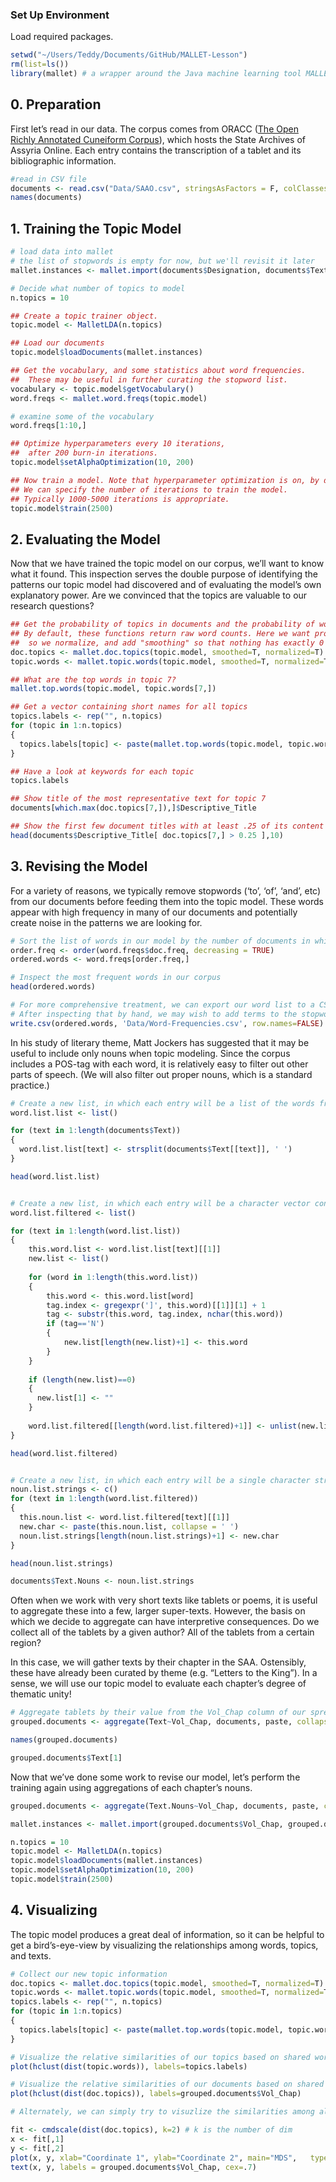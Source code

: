 ### Set Up Environment

Load required packages.

```r
setwd("~/Users/Teddy/Documents/GitHub/MALLET-Lesson")
rm(list=ls())
library(mallet) # a wrapper around the Java machine learning tool MALLET
```

## 0. Preparation

First let's read in our data. The corpus comes from ORACC ([The Open Richly Annotated Cuneiform Corpus](http://oracc.museum.upenn.edu)), which hosts the State Archives of Assyria Online. Each entry contains the transcription of a tablet and its bibliographic information.

```r
#read in CSV file
documents <- read.csv("Data/SAAO.csv", stringsAsFactors = F, colClasses = c('Vol_Chap'='character'))
names(documents)
```

## 1. Training the Topic Model

```r

# load data into mallet
# the list of stopwords is empty for now, but we'll revisit it later
mallet.instances <- mallet.import(documents$Designation, documents$Text, "Data/stoplist.csv", FALSE, token.regexp="[\\p{L}|\\p{N}|\\p{P}']+")

# Decide what number of topics to model
n.topics = 10

## Create a topic trainer object.
topic.model <- MalletLDA(n.topics)

## Load our documents
topic.model$loadDocuments(mallet.instances)

## Get the vocabulary, and some statistics about word frequencies.
##  These may be useful in further curating the stopword list.
vocabulary <- topic.model$getVocabulary()
word.freqs <- mallet.word.freqs(topic.model)

# examine some of the vocabulary
word.freqs[1:10,]

## Optimize hyperparameters every 10 iterations, 
##  after 200 burn-in iterations.
topic.model$setAlphaOptimization(10, 200)

## Now train a model. Note that hyperparameter optimization is on, by default.
## We can specify the number of iterations to train the model.
## Typically 1000-5000 iterations is appropriate.
topic.model$train(2500)
```

## 2. Evaluating the Model

Now that we have trained the topic model on our corpus, we'll want to know what it found. This inspection serves the double purpose of identifying the patterns our topic model had discovered and of evaluating the model's own explanatory power. Are we convinced that the topics are valuable to our research questions?

```r
## Get the probability of topics in documents and the probability of words in topics.
## By default, these functions return raw word counts. Here we want probabilities, 
##  so we normalize, and add "smoothing" so that nothing has exactly 0 probability.
doc.topics <- mallet.doc.topics(topic.model, smoothed=T, normalized=T)
topic.words <- mallet.topic.words(topic.model, smoothed=T, normalized=T)

## What are the top words in topic 7?
mallet.top.words(topic.model, topic.words[7,])

## Get a vector containing short names for all topics
topics.labels <- rep("", n.topics)
for (topic in 1:n.topics)
{
  topics.labels[topic] <- paste(mallet.top.words(topic.model, topic.words[topic,], num.top.words=5)$words, collapse=" ")
}

## Have a look at keywords for each topic
topics.labels

## Show title of the most representative text for topic 7
documents[which.max(doc.topics[7,]),]$Descriptive_Title

## Show the first few document titles with at least .25 of its content devoted to topic 4
head(documents$Descriptive_Title[ doc.topics[7,] > 0.25 ],10)

```

## 3. Revising the Model

For a variety of reasons, we typically remove stopwords ('to', 'of', 'and', etc) from our documents before feeding them into the topic model. These words appear with high frequency in many of our documents and potentially create noise in the patterns we are looking for.

```r
# Sort the list of words in our model by the number of documents in which they appear
order.freq <- order(word.freqs$doc.freq, decreasing = TRUE)
ordered.words <- word.freqs[order.freq,]

# Inspect the most frequent words in our corpus
head(ordered.words)

# For more comprehensive treatment, we can export our word list to a CSV.
# After inspecting that by hand, we may wish to add terms to the stopword file.
write.csv(ordered.words, 'Data/Word-Frequencies.csv', row.names=FALSE)
```

In his study of literary theme, Matt Jockers has suggested that it may be useful to include only nouns when topic modeling. Since the corpus includes a POS-tag with each word, it is relatively easy to filter out other parts of speech. (We will also filter out proper nouns, which is a standard practice.)

```r
# Create a new list, in which each entry will be a list of the words from each tablet
word.list.list <- list()

for (text in 1:length(documents$Text))
{
  word.list.list[text] <- strsplit(documents$Text[[text]], ' ')
}

head(word.list.list)


# Create a new list, in which each entry will be a character vector containing the nouns from each tablet
word.list.filtered <- list()

for (text in 1:length(word.list.list))
{
    this.word.list <- word.list.list[text][[1]]
    new.list <- list()
    
    for (word in 1:length(this.word.list))
    {
        this.word <- this.word.list[word]
        tag.index <- gregexpr(']', this.word)[[1]][1] + 1
        tag <- substr(this.word, tag.index, nchar(this.word))
        if (tag=='N')
        {
            new.list[length(new.list)+1] <- this.word
        }
    }
    
    if (length(new.list)==0)
    {
      new.list[1] <- ""
    }
    
    word.list.filtered[[length(word.list.filtered)+1]] <- unlist(new.list)
}

head(word.list.filtered)


# Create a new list, in which each entry will be a single character string containing the nouns from each tablet
noun.list.strings <- c()
for (text in 1:length(word.list.filtered))
{
  this.noun.list <- word.list.filtered[text][[1]]
  new.char <- paste(this.noun.list, collapse = ' ')
  noun.list.strings[length(noun.list.strings)+1] <- new.char
}

head(noun.list.strings)

documents$Text.Nouns <- noun.list.strings
```

Often when we work with very short texts like tablets or poems, it is useful to aggregate these into a few, larger super-texts. However, the basis on which we decide to aggregate can have interpretive consequences. Do we collect all of the tablets by a given author? All of the tablets from a certain region? 

In this case, we will gather texts by their chapter in the SAA. Ostensibly, these have already been curated by theme (e.g. "Letters to the King"). In a sense, we will use our topic model to evaluate each chapter's degree of thematic unity!

```r
# Aggregate tablets by their value from the Vol_Chap column of our spreadsheet
grouped.documents <- aggregate(Text~Vol_Chap, documents, paste, collapse=' ')

names(grouped.documents)

grouped.documents$Text[1]
```

Now that we've done some work to revise our model, let's perform the training again using aggregations of each chapter's nouns.

```r
grouped.documents <- aggregate(Text.Nouns~Vol_Chap, documents, paste, collapse=' ')

mallet.instances <- mallet.import(grouped.documents$Vol_Chap, grouped.documents$Text.Nouns, "Data/stoplist.csv", FALSE, token.regexp="[\\p{L}|\\p{N}|\\p{P}']+")

n.topics = 10
topic.model <- MalletLDA(n.topics)
topic.model$loadDocuments(mallet.instances)
topic.model$setAlphaOptimization(10, 200)
topic.model$train(2500)
```

## 4. Visualizing

The topic model produces a great deal of information, so it can be helpful to get a bird's-eye-view by visualizing the relationships among words, topics, and texts.

```r

# Collect our new topic information
doc.topics <- mallet.doc.topics(topic.model, smoothed=T, normalized=T)
topic.words <- mallet.topic.words(topic.model, smoothed=T, normalized=T)
topics.labels <- rep("", n.topics)
for (topic in 1:n.topics)
{
  topics.labels[topic] <- paste(mallet.top.words(topic.model, topic.words[topic,], num.top.words=5)$words, collapse=" ")
}

# Visualize the relative similarities of our topics based on shared words, with heirarchical clustering
plot(hclust(dist(topic.words)), labels=topics.labels)

# Visualize the relative similarities of our documents based on shared topics, with heirarchical clustering
plot(hclust(dist(doc.topics)), labels=grouped.documents$Vol_Chap)

# Alternately, we can simply try to visuzlize the similarities among all texts simulataneously as their relative distances from one another on the basis of their topics. This kind of visualization is commonly referred to as Multi-Dimensional Scaling (MDS). In this case, we scale distances down to 2 dimensions.

fit <- cmdscale(dist(doc.topics), k=2) # k is the number of dim
x <- fit[,1]
y <- fit[,2]
plot(x, y, xlab="Coordinate 1", ylab="Coordinate 2", main="MDS",   type="n")
text(x, y, labels = grouped.documents$Vol_Chap, cex=.7)
```


